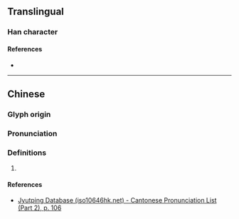{{character info/new}}
==Translingual==

===Han character===
{{Han char|rn=61|rad=心|as=04|sn=8|four=80317|canj=ONP|ids=⿹气心}}

====References====
* {{Han ref|kx=0377.200|dkj=10361|dj=0705.080|hdz=42273.160|uh=5FE5|ud=24549|bh=CC79|bd=52345}}

----

==Chinese==
{{zh-forms|s=}}

===Glyph origin===
{{Han etym}}

===Pronunciation===
{{zh-pron
|m=xì
|c=hei3
|mc=y
|oc=y
|cat=}}

===Definitions===
{{zh-hanzi}}

# {{rfdef|zh}}

====References====
* [http://www.iso10646hk.net/jp/document/download.jsp Jyutping Database (iso10646hk.net) - Cantonese Pronunciation List (Part 2), p. 106]